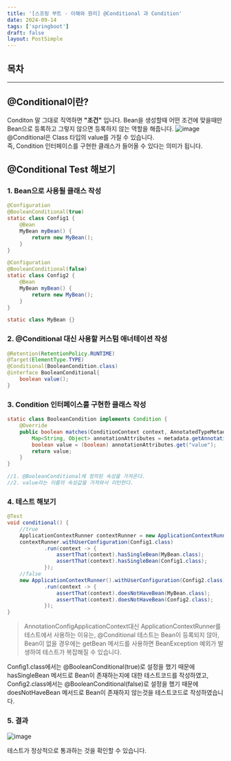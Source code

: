 ```yaml
---
title: '[스프링 부트 - 이해와 원리] @Conditional 과 Condition'
date: 2024-09-14
tags: ['springboot']
draft: false
layout: PostSimple
---
```


## 목차

<TOCInline toc={props.toc} exclude="목차"/>

---

## @Conditional이란?

Conditon 말 그대로 직역하면 **"조건"** 입니다. Bean을 생성할때 어떤 조건에 맞을때만 Bean으로 등록하고 그렇지 않으면 등록하지 않는 역할을 해줍니다.
![image](https://github.com/user-attachments/assets/51f842bd-92f1-4320-a113-5d47b00ca723)
@Conditional은 Class 타입의 value를 가질 수 있습니다. <br/>
즉, Condition 인터페이스를 구현한 클래스가 들어올 수 있다는 의미가 됩니다.

## @Conditional Test 해보기

### 1. Bean으로 사용될 클래스 작성

```java
@Configuration
@BooleanConditional(true)
static class Config1 {
    @Bean
    MyBean myBean() {
        return new MyBean();
    }
}

@Configuration
@BooleanConditional(false)
static class Config2 {
    @Bean
    MyBean myBean() {
        return new MyBean();
    }
}

static class MyBean {}
```

### 2. @Conditional 대신 사용할 커스텀 애너테이션 작성

```java
@Retention(RetentionPolicy.RUNTIME)
@Target(ElementType.TYPE)
@Conditional(BooleanCondition.class)
@interface BooleanConditional{
    boolean value();
}
```

### 3. Condition 인터페이스를 구현한 클래스 작성

```java
static class BooleanCondition implements Condition {
    @Override
    public boolean matches(ConditionContext context, AnnotatedTypeMetadata metadata) {
        Map<String, Object> annotationAttributes = metadata.getAnnotationAttributes(BooleanConditional.class.getName());
        boolean value = (boolean) annotationAttributes.get("value");
        return value;
    }
}

//1. @BooleanConditional에 정의된 속성을 가져온다.
//2. value라는 이름의 속성값을 가져와서 리턴한다.
```

### 4. 테스트 해보기

```java
@Test
void conditional() {
    //true
    ApplicationContextRunner contextRunner = new ApplicationContextRunner();
    contextRunner.withUserConfiguration(Config1.class)
            .run(context -> {
                assertThat(context).hasSingleBean(MyBean.class);
                assertThat(context).hasSingleBean(Config1.class);
            });
    //false
    new ApplicationContextRunner().withUserConfiguration(Config2.class)
            .run(context -> {
                assertThat(context).doesNotHaveBean(MyBean.class);
                assertThat(context).doesNotHaveBean(Config2.class);
            });
}
```

> AnnotationConfigApplicationContext대신 ApplicationContextRunner를 테스트에서 사용하는 이유는, @Conditional 테스트는 Bean이 등록되지 않아, Bean이 없을 경우에는 getBean 메서드를 사용하면 BeanException 예외가 발생하여 테스트가 복잡해질 수 있습니다.

Config1.class에서는 @BooleanConditional(true)로 설정을 했기 때문에 hasSingleBean 메서드로 Bean이 존재하는지에 대한 테스트코드를 작성하였고,<br/>
Config2.class에서는 @BooleanConditional(false)로 설정을 했기 때문에 doesNotHaveBean 메서드로 Bean이 존재하지 않는것을 테스트코드로 작성하였습니다.

### 5. 결과

![image](https://github.com/user-attachments/assets/4e9f8e9e-4ae0-423b-966f-02f7c88f8e99)

테스트가 정상적으로 통과하는 것을 확인할 수 있습니다.
